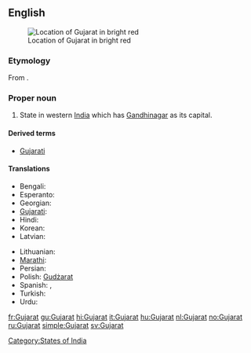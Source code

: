 ==English==
{{wikipedia}}
[[File:India-GUJARAT.svg|thumb|Location of Gujarat in bright red]]

===Etymology===
From {{etyl|gu}} {{term|ગુજરાત|lang=gu|sc=Gujr}}.

===Proper noun===
{{en-proper noun}}

# State in western [[India]] which has [[Gandhinagar]] as its capital.

====Derived terms====
* [[Gujarati]]

====Translations====
{{trans-top|state in India}}
* Bengali: {{t|bn|গুজরাট|sc=Beng}}
* Esperanto: {{t|eo|Guĝarato}}
* Georgian: {{t|ka|გუჯარათი|sc=Geor}}
* [[Gujarati]]: {{t|gu|ગુજરાત|tr=gujarāt|sc=Gujr}}
* Hindi: {{t|hi|गुजरात|tr=gujarāt|sc=Deva}}
* Korean: {{t|ko|구자라트 주|tr=gujaratteu ju|sc=Kore}}
* Latvian: {{t|lv|Gudžarāta}}
{{trans-mid}}
* Lithuanian: {{t|lt|Gudžaratas|m}}
* [[Marathi]]: {{t|mr|गुजरात|tr=gujarāt|sc=Deva}}
* Persian: {{t|fa|گجرات|alt=گُجَرات|sc=fa-Arab}}
* Polish: [[Gudżarat]] {{m}}
* Spanish: {{t|es|Guyarat}},  {{t|es|Gujarat}}
* Turkish: {{t|tr|Gucerat}}
* Urdu: {{t|ur|گجرات|tr=gujarāt|sc=ur-Arab}}
{{trans-bottom}}

[[Category:States of India]]

[[fr:Gujarat]]
[[gu:Gujarat]]
[[hi:Gujarat]]
[[it:Gujarat]]
[[hu:Gujarat]]
[[nl:Gujarat]]
[[no:Gujarat]]
[[ru:Gujarat]]
[[simple:Gujarat]]
[[sv:Gujarat]]